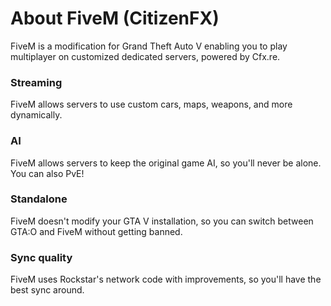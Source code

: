# About FiveM (CitizenFX)

FiveM is a modification for Grand Theft Auto V
enabling you to play multiplayer on customized
dedicated servers, powered by Cfx.re.

### Streaming

FiveM allows servers to use custom cars, maps, weapons, and more dynamically.

### AI

FiveM allows servers to keep the original game AI, so you'll never be alone. You can also PvE!

### Standalone

FiveM doesn't modify your GTA V installation, so you can switch between GTA:O and FiveM without getting banned.

### Sync quality

FiveM uses Rockstar's network code with improvements, so you'll have the best sync around.
